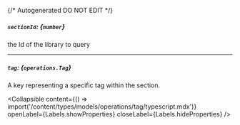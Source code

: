 {/* Autogenerated DO NOT EDIT  */}

##### `sectionId`: *{`number`}*
the Id of the library to query

---
##### `tag`: *{`operations.Tag`}*
A key representing a specific tag within the section.

<Collapsible content={() => import('/content/types/models/operations/tag/typescript.mdx')} openLabel={Labels.showProperties} closeLabel={Labels.hideProperties} />




